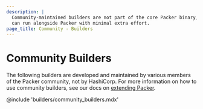 ```yaml
---
description: |
  Community-maintained builders are not part of the core Packer binary, but
  can run alongside Packer with minimal extra effort.
page_title: Community - Builders
---
```


# Community Builders

The following builders are developed and maintained by various members of the
Packer community, not by HashiCorp. For more information on how to use community
builders, see our docs on [extending Packer](/packer/docs/plugins/creation).

@include 'builders/community_builders.mdx'
